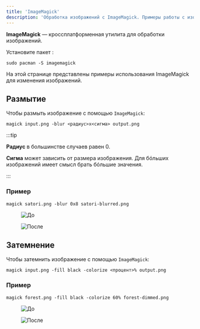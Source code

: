 ```yaml
---
title: 'ImageMagick'
description: 'Обработка изображений с ImageMagick. Примеры работы с изображениями.'
---
```




**ImageMagick** &mdash; кроссплатформенная утилита для обработки изображений.

Установите пакет <ArchPkg pkg="imagemagick" />:

```shell
sudo pacman -S imagemagick
```

<Repology pkg="imagemagick" />

На этой странице представлены примеры использования ImageMagick для изменения
изображений.

## Размытие

Чтобы размыть изображение с помощью `ImageMagick`:

```shell
magick input.png -blur <радиус>x<сигма> output.png
```

:::tip

**Радиус** в большинстве случаев равен 0.

**Сигма** может зависить от размера изображения.
Для бóльших изображений имеет смысл брать бóльшие значения.

:::

### Пример

```shell
magick satori.png -blur 0x8 satori-blurred.png
```

<Tabs>
    <TabItem label="До (satori.png)">
        <figure class="pic">
            <Image src={blurBefore} alt="До" />
        </figure>
    </TabItem>
    <TabItem label="После (satori-blurred.png)">
        <figure class="pic">
            <Image src={blurAfter} alt="После" />
        </figure>
    </TabItem>
</Tabs>

## Затемнение

Чтобы затемнить изображение с помощью `ImageMagick`:

```shell
magick input.png -fill black -colorize <процент>% output.png
```

### Пример

```shell
magick forest.png -fill black -colorize 60% forest-dimmed.png
```

<Tabs>
    <TabItem label="До (forest.png)">
        <figure class="pic">
            <Image src={dimBefore} alt="До" />
        </figure>
    </TabItem>
    <TabItem label="После (forest-dimmed.png)">
        <figure class="pic">
            <Image src={dimAfter} alt="После" />
        </figure>
    </TabItem>
</Tabs>
